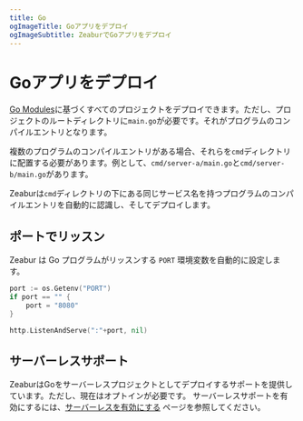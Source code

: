 ```yaml
---
title: Go
ogImageTitle: Goアプリをデプロイ
ogImageSubtitle: ZeaburでGoアプリをデプロイ
---
```


# Goアプリをデプロイ

[Go Modules](https://blog.golang.org/using-go-modules)に基づくすべてのプロジェクトをデプロイできます。ただし、プロジェクトのルートディレクトリに`main.go`が必要です。それがプログラムのコンパイルエントリとなります。

複数のプログラムのコンパイルエントリがある場合、それらを`cmd`ディレクトリに配置する必要があります。例として、`cmd/server-a/main.go`と`cmd/server-b/main.go`があります。

Zeaburは`cmd`ディレクトリの下にある同じサービス名を持つプログラムのコンパイルエントリを自動的に認識し、そしてデプロイします。

## ポートでリッスン

Zeabur は Go プログラムがリッスンする `PORT` 環境変数を自動的に設定します。

```go
port := os.Getenv("PORT")
if port == "" {
    port = "8080"
}

http.ListenAndServe(":"+port, nil)
```

## サーバーレスサポート

ZeaburはGoをサーバーレスプロジェクトとしてデプロイするサポートを提供しています。ただし、現在はオプトインが必要です。
サーバーレスサポートを有効にするには、[サーバーレスを有効にする](/deploy/serverless) ページを参照してください。

